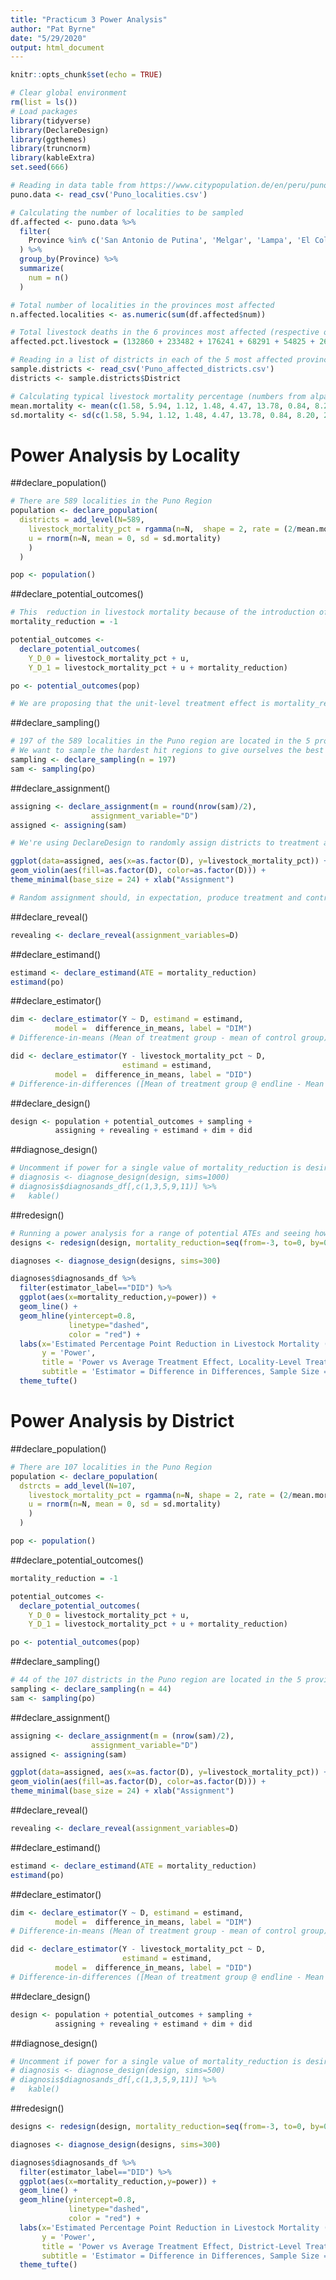 ```yaml
---
title: "Practicum 3 Power Analysis"
author: "Pat Byrne"
date: "5/29/2020"
output: html_document
---
```

```r
knitr::opts_chunk$set(echo = TRUE)
```
```r
# Clear global environment
rm(list = ls()) 
# Load packages
library(tidyverse)
library(DeclareDesign)
library(ggthemes)
library(truncnorm)
library(kableExtra)
set.seed(666)
```

```r
# Reading in data table from https://www.citypopulation.de/en/peru/puno/
puno.data <- read_csv('Puno_localities.csv')
```

```r
# Calculating the number of localities to be sampled
df.affected <- puno.data %>%
  filter(
    Province %in% c('San Antonio de Putina', 'Melgar', 'Lampa', 'El Collao','Azangaro','Carabaya') # Alter this line to change scope of sampling
  ) %>%
  group_by(Province) %>%
  summarize(
    num = n()
  )

# Total number of localities in the provinces most affected 
n.affected.localities <- as.numeric(sum(df.affected$num))

# Total livestock deaths in the 6 provinces most affected (respective order as above ^^) vs total livestock deaths across Puno
affected.pct.livestock = (132860 + 233482 + 176241 + 68291 + 54825 + 26914)/694953
```

```r
# Reading in a list of districts in each of the 5 most affected provinces obtained from Wikipedia
sample.districts <- read_csv('Puno_affected_districts.csv')
districts <- sample.districts$District
```

```r
# Calculating typical livestock mortality percentage (numbers from alpaca_death.xlsx)
mean.mortality <- mean(c(1.58, 5.94, 1.12, 1.48, 4.47, 13.78, 0.84, 8.20, 2.71, 0.59))
sd.mortality <- sd(c(1.58, 5.94, 1.12, 1.48, 4.47, 13.78, 0.84, 8.20, 2.71, 0.59))

```


# Power Analysis by Locality

##declare_population()
```r
# There are 589 localities in the Puno Region
population <- declare_population(
  districts = add_level(N=589, 
    livestock_mortality_pct = rgamma(n=N,  shape = 2, rate = (2/mean.mortality)),
    u = rnorm(n=N, mean = 0, sd = sd.mortality)
    )
  )

pop <- population()
```

##declare_potential_outcomes()
```r
# This  reduction in livestock mortality because of the introduction of the early warning system is purely an estimate 
mortality_reduction = -1

potential_outcomes <- 
  declare_potential_outcomes(
    Y_D_0 = livestock_mortality_pct + u,
    Y_D_1 = livestock_mortality_pct + u + mortality_reduction)

po <- potential_outcomes(pop)

# We are proposing that the unit-level treatment effect is mortality_reduction in % reduction of livestock that die from extreme frost.
```

##declare_sampling()
```r
# 197 of the 589 localities in the Puno region are located in the 5 provinces that experienced 95.8% of the region's total livestock mortality in 2015. These localities will be our sample. Change 197 to 225 if Carabaya is included. 
# We want to sample the hardest hit regions to give ourselves the best chance of seeing an effect, but also because it does not make sense and would be a bit unethical to test out a potential humanitarian aid intervention in a areas not in need of humanitarian aid
sampling <- declare_sampling(n = 197)
sam <- sampling(po)
```

##declare_assignment()
```r
assigning <- declare_assignment(m = round(nrow(sam)/2),
                  assignment_variable="D")
assigned <- assigning(sam)

# We're using DeclareDesign to randomly assign districts to treatment and control with a probability of 0.5. The variable 'm' denotes the number of units that declare_assignment() should place in each treatment condition, which we are asking to be equal to half of the sample per treatment condition (nrow(sam)/2).
```

```r
ggplot(data=assigned, aes(x=as.factor(D), y=livestock_mortality_pct)) +
geom_violin(aes(fill=as.factor(D), color=as.factor(D))) +
theme_minimal(base_size = 24) + xlab("Assignment")

# Random assignment should, in expectation, produce treatment and control groups that are statistically-identical on all observed and unobserved features. Doesn't look super great, but it'll do
```


##declare_reveal()
```r
revealing <- declare_reveal(assignment_variables=D)
```

##declare_estimand()
```r
estimand <- declare_estimand(ATE = mortality_reduction)
estimand(po)
```

##declare_estimator()
```r
dim <- declare_estimator(Y ~ D, estimand = estimand,  
          model =  difference_in_means, label = "DIM") 
# Difference-in-means (Mean of treatment group - mean of control group)

did <- declare_estimator(Y - livestock_mortality_pct ~ D, 
                         estimand = estimand,  
          model =  difference_in_means, label = "DID") 
# Difference-in-differences ([Mean of treatment group @ endline - Mean of treatment group @ baseline] - [Mean of control group @ endline - mean of control group @ baseline])
```


##declare_design()
```r
design <- population + potential_outcomes + sampling +
          assigning + revealing + estimand + dim + did
```


##diagnose_design()
```r
# Uncomment if power for a single value of mortality_reduction is desired
# diagnosis <- diagnose_design(design, sims=1000)
# diagnosis$diagnosands_df[,c(1,3,5,9,11)] %>%
#   kable()
```

##redesign()
```r
# Running a power analysis for a range of potential ATEs and seeing how power changes
designs <- redesign(design, mortality_reduction=seq(from=-3, to=0, by=0.05))

diagnoses <- diagnose_design(designs, sims=300)

diagnoses$diagnosands_df %>%
  filter(estimator_label=="DID") %>%
  ggplot(aes(x=mortality_reduction,y=power)) +
  geom_line() +
  geom_hline(yintercept=0.8,
             linetype="dashed", 
             color = "red") +
  labs(x='Estimated Percentage Point Reduction in Livestock Mortality (%)',
       y = 'Power',
       title = 'Power vs Average Treatment Effect, Locality-Level Treatment in Top 5 Provinces',
       subtitle = 'Estimator = Difference in Differences, Sample Size = 197') + 
  theme_tufte()
```



# Power Analysis by District

##declare_population()
```r
# There are 107 localities in the Puno Region
population <- declare_population(
  dstrcts = add_level(N=107, 
    livestock_mortality_pct = rgamma(n=N, shape = 2, rate = (2/mean.mortality)),
    u = rnorm(n=N, mean = 0, sd = sd.mortality)
    )
  )

pop <- population()
```


##declare_potential_outcomes()
```r
mortality_reduction = -1

potential_outcomes <- 
  declare_potential_outcomes(
    Y_D_0 = livestock_mortality_pct + u,
    Y_D_1 = livestock_mortality_pct + u + mortality_reduction)

po <- potential_outcomes(pop)
```

##declare_sampling()
```r
# 44 of the 107 districts in the Puno region are located in the 5 provinces that experienced 95.8% of the region's total livestock mortality in 2015. These districts will be our sample. Change 44 to 54 if Carabaya is included.
sampling <- declare_sampling(n = 44)
sam <- sampling(po)
```

##declare_assignment()
```r
assigning <- declare_assignment(m = (nrow(sam)/2),
                  assignment_variable="D")
assigned <- assigning(sam)
```

```r
ggplot(data=assigned, aes(x=as.factor(D), y=livestock_mortality_pct)) +
geom_violin(aes(fill=as.factor(D), color=as.factor(D))) +
theme_minimal(base_size = 24) + xlab("Assignment")
```


##declare_reveal()
```r
revealing <- declare_reveal(assignment_variables=D)
```

##declare_estimand()
```r
estimand <- declare_estimand(ATE = mortality_reduction)
estimand(po)
```

##declare_estimator()
```r
dim <- declare_estimator(Y ~ D, estimand = estimand,  
          model =  difference_in_means, label = "DIM") 
# Difference-in-means (Mean of treatment group - mean of control group)

did <- declare_estimator(Y - livestock_mortality_pct ~ D, 
                         estimand = estimand,  
          model =  difference_in_means, label = "DID") 
# Difference-in-differences ([Mean of treatment group @ endline - Mean of treatment group @ baseline] - [Mean of control group @ endline - mean of control group @ baseline])
```

##declare_design()
```r
design <- population + potential_outcomes + sampling +
          assigning + revealing + estimand + dim + did
```

##diagnose_design()
```r
# Uncomment if power for a single value of mortality_reduction is desired
# diagnosis <- diagnose_design(design, sims=500)
# diagnosis$diagnosands_df[,c(1,3,5,9,11)] %>%
#   kable()
```

##redesign()
```r
designs <- redesign(design, mortality_reduction=seq(from=-3, to=0, by=0.05))

diagnoses <- diagnose_design(designs, sims=300)

diagnoses$diagnosands_df %>%
  filter(estimator_label=="DID") %>%
  ggplot(aes(x=mortality_reduction,y=power)) +
  geom_line() +
  geom_hline(yintercept=0.8,
             linetype="dashed", 
             color = "red") +
  labs(x='Estimated Percentage Point Reduction in Livestock Mortality (%)',
       y = 'Power',
       title = 'Power vs Average Treatment Effect, District-Level Treatment in Top 6 Provinces',
       subtitle = 'Estimator = Difference in Differences, Sample Size = 54') +
  theme_tufte()
```

